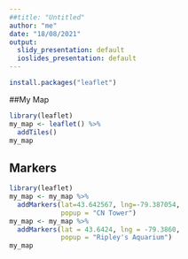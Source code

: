 ```yaml
---
##title: "Untitled"
author: "me"
date: "18/08/2021"
output:
  slidy_presentation: default
  ioslides_presentation: default
---
```


```r
install.packages("leaflet")
```

##My Map

```r
library(leaflet)
my_map <- leaflet() %>%
  addTiles()
my_map
```

## Markers

```r
library(leaflet)
my_map <- my_map %>%
  addMarkers(lat=43.642567, lng=-79.387054, 
             popup = "CN Tower")
my_map <- my_map %>%
  addMarkers(lat = 43.6424, lng = -79.3860,
             popup = "Ripley's Aquarium")
my_map
```



